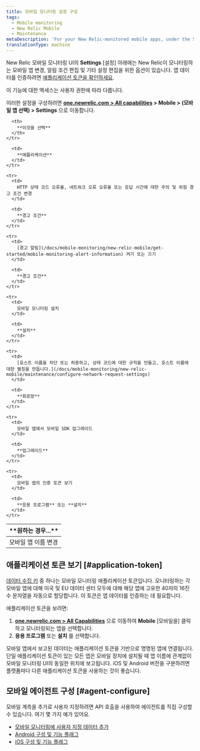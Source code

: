 ```yaml
---
title: 모바일 모니터링 설정 구성
tags:
  - Mobile monitoring
  - New Relic Mobile
  - Maintenance
metaDescription: 'For your New Relic-monitored mobile apps, under the Settings tab there are options for editing various settings.'
translationType: machine
---
```


New Relic 모바일 모니터링 UI의 **Settings** \[설정] 아래에는 New Relic이 모니터링하는 모바일 앱 변경, 알림 조건 편집 및 기타 설정 편집을 위한 옵션이 있습니다. 앱 데이터를 인증하려면 [애플리케이션 토큰을 확인하세요](/docs/mobile-monitoring/new-relic-mobile/maintenance/configure-settings-for-mobile-monitoring/#application-token).

<Callout variant="important">
  이 기능에 대한 액세스는 사용자 권한에 따라 다릅니다.
</Callout>

이러한 설정을 구성하려면 **[one.newrelic.com > All capabilities](https://one.newrelic.com/all-capabilities) > Mobile > (모바일 앱 선택) > Settings** 으로 이동합니다.

<table>
  <thead>
    <tr>
      <th width={350}>
        **원하는 경우...**
      </th>

      <th>
        **이것을 선택**
      </th>
    </tr>
  </thead>

  <tbody>
    <tr>
      <td>
        모바일 앱 이름 변경
      </td>

      <td>
        **애플리케이션**
      </td>
    </tr>

    <tr>
      <td>
        HTTP 상태 코드 오류율, 네트워크 오류 오류율 또는 응답 시간에 대한 주의 및 위험 경고 조건 변경
      </td>

      <td>
        **경고 조건**
      </td>
    </tr>

    <tr>
      <td>
        [경고 알림](/docs/mobile-monitoring/new-relic-mobile/get-started/mobile-monitoring-alert-information) 켜기 또는 끄기
      </td>

      <td>
        **경고 조건**
      </td>
    </tr>

    <tr>
      <td>
        모바일 모니터링 설치
      </td>

      <td>
        **설치**
      </td>
    </tr>

    <tr>
      <td>
        [호스트 이름을 차단 또는 허용하고, 상태 코드에 대한 규칙을 만들고, 호스트 이름에 대한 별칭을 만듭니다.](/docs/mobile-monitoring/new-relic-mobile/maintenance/configure-network-request-settings)
      </td>

      <td>
        **회로망**
      </td>
    </tr>

    <tr>
      <td>
        모바일 앱에서 모바일 SDK 업그레이드
      </td>

      <td>
        **업그레이드**
      </td>
    </tr>

    <tr>
      <td>
        모바일 앱의 인증 토큰 보기
      </td>

      <td>
        **응용 프로그램** 또는 **설치**
      </td>
    </tr>
  </tbody>
</table>

## 애플리케이션 토큰 보기 [#application-token]

[데이터 수집 키](/docs/apis/intro-apis/new-relic-api-keys) 중 하나는 모바일 모니터링 애플리케이션 토큰입니다. 모니터링하는 각 모바일 앱에 대해 미국 및 EU 데이터 센터 모두에 대해 해당 앱에 고유한 40자의 16진수 문자열을 자동으로 할당합니다. 이 토큰은 앱 데이터를 인증하는 데 필요합니다.

애플리케이션 토큰을 보려면:

1. **[one.newrelic.com > All Capabilities](https://one.newrelic.com/all-capabilities)** 으로 이동하여 **Mobile** \[모바일을] 클릭하고 모니터링되는 앱을 선택합니다.
2. **응용 프로그램** 또는 **설치** 를 선택합니다.

<Callout variant="tip">
  모바일 앱에서 보고된 데이터는 애플리케이션 토큰을 기반으로 명명된 앱에 연결됩니다. 단일 애플리케이션 토큰이 있는 모든 앱은 모바일 장치에 설치될 때 앱 이름에 관계없이 모바일 모니터링 UI의 동일한 위치에 보고됩니다. iOS 및 Android 버전을 구분하려면 플랫폼마다 다른 애플리케이션 토큰을 사용하는 것이 좋습니다.
</Callout>

## 모바일 에이전트 구성 [#agent-configure]

모바일 계측을 추가로 사용자 지정하려면 API 호출을 사용하여 에이전트를 직접 구성할 수 있습니다. 여기 몇 가지 예가 있어요.

* [모바일 모니터링에 사용자 지정 데이터 추가](/docs/mobile-monitoring/new-relic-mobile/maintenance/add-custom-data-new-relic-mobile)
* [Android 구성 및 기능 플래그](/docs/mobile-monitoring/new-relic-mobile-android/install-configure/android-agent-configuration-feature-flags)
* [iOS 구성 및 기능 플래그](/docs/mobile-monitoring/new-relic-mobile-ios/api-guides/ios-agent-configuration-feature-flags)